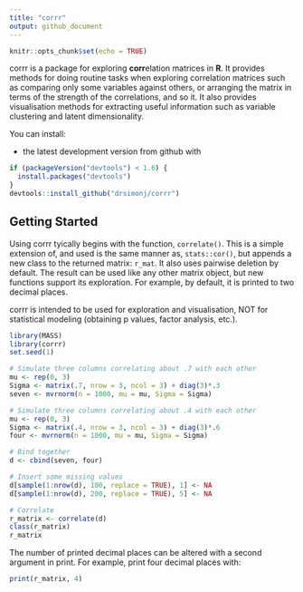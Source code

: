 ```yaml
---
title: "corrr"
output: github_document
---
```


```r
knitr::opts_chunk$set(echo = TRUE)
```

corrr is a package for exploring **corr**elation matrices in **R**. It provides methods for doing routine tasks when exploring correlation matrices such as comparing only some variables against others, or arranging the matrix in terms of the strength of the correlations, and so it. It also provides visualisation methods for extracting useful information such as variable clustering and latent dimensionality.

You can install:

- the latest development version from github with

```r
if (packageVersion("devtools") < 1.6) {
  install.packages("devtools")
}
devtools::install_github("drsimonj/corrr")
```

## Getting Started

Using corrr tyically begins with the function, `correlate()`. This is a simple extension of, and used is the same manner as, `stats::cor()`, but appends a new class to the returned matrix: `r_mat`. It also uses pairwise deletion by default. The result can be used like any other matrix object, but new functions support its exploration. For example, by default, it is printed to two decimal places.

corrr is intended to be used for exploration and visualisation, NOT for statistical modeling (obtaining p values, factor analysis, etc.).

```r
library(MASS)
library(corrr)
set.seed(1)

# Simulate three columns correlating about .7 with each other
mu <- rep(0, 3)
Sigma <- matrix(.7, nrow = 3, ncol = 3) + diag(3)*.3
seven <- mvrnorm(n = 1000, mu = mu, Sigma = Sigma)

# Simulate three columns correlating about .4 with each other
mu <- rep(0, 3)
Sigma <- matrix(.4, nrow = 3, ncol = 3) + diag(3)*.6
four <- mvrnorm(n = 1000, mu = mu, Sigma = Sigma)

# Bind together
d <- cbind(seven, four)

# Insert some missing values
d[sample(1:nrow(d), 100, replace = TRUE), 1] <- NA
d[sample(1:nrow(d), 200, replace = TRUE), 5] <- NA

# Correlate
r_matrix <- correlate(d)
class(r_matrix)
r_matrix
```

The number of printed decimal places can be altered with a second argument in print. For example, print four decimal places with:

```r
print(r_matrix, 4)
```
